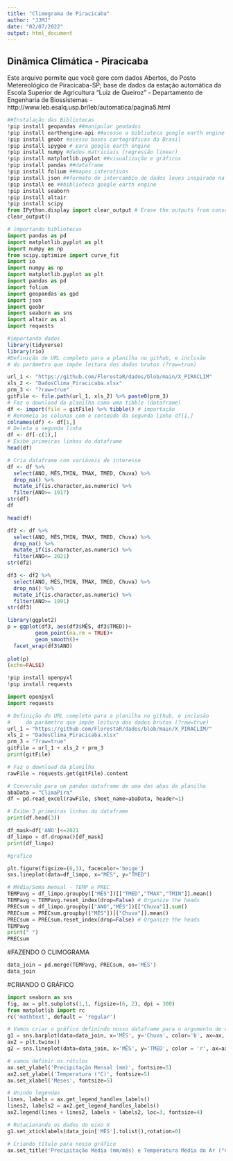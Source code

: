 ```yaml
---
title: "Climograma de Piracicaba"
author: "JJMJ"
date: "02/07/2022"
output: html_document
---
```


## Dinâmica Climática  - Piracicaba
Este arquivo permite que você gere com dados Abertos, do Posto Metereológico de Piracicaba-SP; base de dados da estação automática da Escola Superior de Agricultura "Luiz de Queiroz"  - Departamento de Engenharia de Biossistemas - http://www.leb.esalq.usp.br/leb/automatica/pagina5.html
```python
##Instalação das Bibliotecas
!pip install geopandas ##manipular geodados
!pip install earthengine-api ##acesso a biblioteca google earth engine
!pip install geobr #acesso bases cartográficas do Brasil
!pip install ipygee # para google earth engine
!pip install numpy #dados matriciais (regressão linear)
!pip install matplotlib.pyplot ##visualização e gráficos
!pip install pandas ##dataframe
!pip install folium ##mapas interativos
!pip install json ##formato de intercambio de dados leves inspirado na sintaxe javascr
!pip install ee ##biblioteca google earth engine
!pip install seaborn
!pip install altair
!pip install scipy 
from IPython.display import clear_output # Erase the outputs from console!!!
clear_output()
```
```python
# importando bibliotecas
import pandas as pd
import matplotlib.pyplot as plt
import numpy as np
from scipy.optimize import curve_fit
import io
import numpy as np
import matplotlib.pyplot as plt
import pandas as pd
import folium
import geopandas as gpd
import json
import geobr
import seaborn as sns
import altair as al
import requests
```

```r
#importando dados
library(tidyverse)
library(rio)
#Definição do URL completo para a planilha no github, e inclusão
# do parâmetro que impõe leitura dos dados brutos (?raw=true)

url_1 <- "https://github.com/FlorestaR/dados/blob/main/X_PIRACLIM"
xls_2 <- "DadosClima_Piracicaba.xlsx"
prm_3 <- "?raw=true"
gitFile <- file.path(url_1, xls_2) %>% paste0(prm_3)
# Faz o download da planilha como uma tibble (dataframe)
df <- import(file = gitFile) %>% tibble() # importação
# Renomeia as colunas com o conteúdo da segunda linha df[1,]
colnames(df) <- df[1,]
# Deleta a segunda linha
df <- df[-c(1),]
# Exibe primeiras linhas do dataframe
head(df)
```
```r
# Cria dataframe com variáveis de interesse
df <- df %>%
  select(ANO, MÊS,TMIN, TMAX, TMED, Chuva) %>%
  drop_na() %>%
  mutate_if(is.character,as.numeric) %>%
  filter(ANO>= 1917)
str(df)
df

head(df)

```

```r
df2 <- df %>%
  select(ANO, MÊS,TMIN, TMAX, TMED, Chuva) %>%
  drop_na() %>%
  mutate_if(is.character,as.numeric) %>%
  filter(ANO<= 2021)
str(df2)
```
```r
df3 <- df2 %>%
  select(ANO, MÊS,TMIN, TMAX, TMED, Chuva) %>%
  drop_na() %>%
  mutate_if(is.character,as.numeric) %>%
  filter(ANO>= 1991)
str(df3)
```

```r
library(ggplot2)
p = ggplot(df3, aes(df3$MÊS, df3$TMED))+
         geom_point(na.rm = TRUE)+
         geom_smooth()+
  facet_wrap(df3$ANO)
  
plot(p)
(echo=FALSE)
```


```python
!pip install openpyxl
!pip install requests

```

```python
import openpyxl
import requests
```

```python
# Definição do URL completo para a planilha no github, e inclusão
#     do parâmetro que impõe leitura dos dados brutos (?raw=true)
url_1 = "https://github.com/FlorestaR/dados/blob/main/X_PIRACLIM/"
xls_2 = "DadosClima_Piracicaba.xlsx"
prm_3 = "?raw=true"
gitFile = url_1 + xls_2 + prm_3
print(gitFile)

# Faz o download da planilha
rawFile = requests.get(gitFile).content

# Conversão para um pandas dataframe de uma das abas da planilha
abaData = "ClimaPira"
df = pd.read_excel(rawFile, sheet_name=abaData, header=1)

# Exibe 3 primeiras linhas do dataframe
print(df.head(3))
```

```python
df_mask=df['ANO']<=2021
df_limpo = df.dropna()[df_mask]
print(df_limpo)
```
```python
#grafico

plt.figure(figsize=(6,3), facecolor='beige')
sns.lineplot(data=df_limpo, x="MÊS", y="TMED")
```

```python
# Média/Soma mensal - TEMP e PREC
TEMPavg = df_limpo.groupby(["MÊS"])[["TMED","TMAX","TMIN"]].mean()
TEMPavg = TEMPavg.reset_index(drop=False) # Organize the heads
PRECsum = df_limpo.groupby(["ANO","MÊS"])[["Chuva"]].sum()
PRECsum = PRECsum.groupby(["MÊS"])[["Chuva"]].mean()
PRECsum = PRECsum.reset_index(drop=False) # Organize the heads
TEMPavg
print(" ")
PRECsum
```
#FAZENDO O CLIMOGRAMA
```python
data_join = pd.merge(TEMPavg, PRECsum, on='MÊS')
data_join
```
#CRIANDO O GRÁFICO
```python
import seaborn as sns
fig, ax = plt.subplots(1,1, figsize=(6, 2), dpi = 300)
from matplotlib import rc
rc('mathtext', default = 'regular')

# Vamos criar o gráfico definindo nosso dataframe para o argumento de dados
g1 = sns.barplot(data=data_join, x='MÊS', y='Chuva', color='b', ax=ax, label='Precipitação')
ax2 = plt.twinx()
g2 = sns.lineplot(data=data_join, x='MÊS', y='TMED', color = 'r', ax=ax2, label='Temperatura')

# vamos definir os rótulos
ax.set_ylabel('Precipitação Mensal (mm)', fontsize=5)
ax2.set_ylabel('Temperatura (°C)', fontsize=5)
ax.set_xlabel('Meses', fontsize=5)

# Unindo legendas
lines, labels = ax.get_legend_handles_labels()
lines2, labels2 = ax2.get_legend_handles_labels()
ax2.legend(lines + lines2, labels + labels2, loc=3, fontsize=4)

# Rotacionando os dados do eixo X
g1.set_xticklabels(data_join['MÊS'].tolist(),rotation=0)

# Criando título para nosso gráfico
ax.set_title('Precipitação Média (mm/mês) e Temperatura Média do Ar (°C) no Município de Piracicaba (2000 - 2021)', fontsize=6)

```



